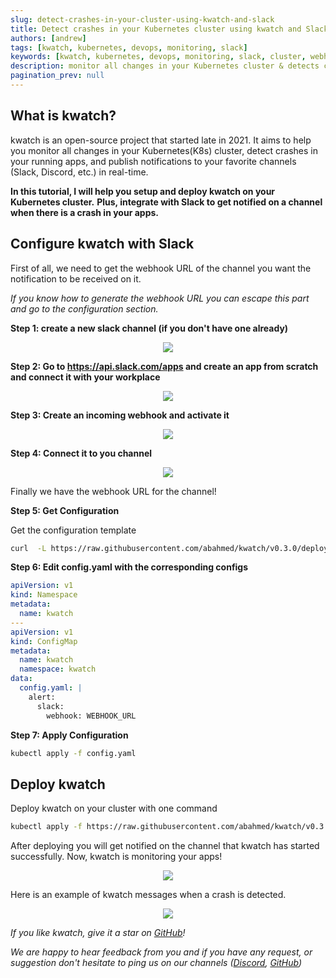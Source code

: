 ```yaml
---
slug: detect-crashes-in-your-cluster-using-kwatch-and-slack
title: Detect crashes in your Kubernetes cluster using kwatch and Slack
authors: [andrew]
tags: [kwatch, kubernetes, devops, monitoring, slack]
keywords: [kwatch, kubernetes, devops, monitoring, slack, cluster, webhook, crash]
description: monitor all changes in your Kubernetes cluster & detects crashes in your running apps in real time with Slack
pagination_prev: null
---
```


## What is kwatch?

kwatch is an open-source project that started late in 2021.
It aims to help you monitor all changes in your Kubernetes(K8s) cluster,
detect crashes in your running apps, and publish notifications to your favorite channels (Slack, Discord, etc.) in real-time.

**In this tutorial, I will help you setup and deploy kwatch on your Kubernetes cluster.**
**Plus, integrate with Slack to get notified on a channel when there is a crash in your apps.**


## Configure kwatch with Slack

First of all, we need to get the webhook URL of the channel you want the notification to be received on it.

*If you know how to generate the webhook URL you can escape this part and go to the configuration section.*

**Step 1: create a new slack channel (if you don't have one already)**


<p align="center">
    <img src="./../../img/blog/kwatch-slack/1.png" />
</p>

**Step 2: Go to https://api.slack.com/apps and create an app from scratch and connect it with your workplace**

<p align="center">
    <img src="./../../img/blog/kwatch-slack/2.png" />
</p>

**Step 3: Create an incoming webhook and activate it**

<p align="center">
    <img src="./../../img/blog/kwatch-slack/3.png" />
</p>

**Step 4: Connect it to you channel**

<p align="center">
    <img src="./../../img/blog/kwatch-slack/4.png" />
</p>

Finally we have the webhook URL for the channel!


**Step 5: Get Configuration**

Get the configuration template

```bash
curl  -L https://raw.githubusercontent.com/abahmed/kwatch/v0.3.0/deploy/config.yaml -o config.yaml
```

**Step 6: Edit config.yaml with the corresponding configs**

```yaml
apiVersion: v1
kind: Namespace
metadata:
  name: kwatch
---
apiVersion: v1
kind: ConfigMap
metadata:
  name: kwatch
  namespace: kwatch
data:
  config.yaml: |
    alert:
      slack:
        webhook: WEBHOOK_URL
```

**Step 7: Apply Configuration**

```bash
kubectl apply -f config.yaml
```

## Deploy kwatch

Deploy kwatch on your cluster with one command

```bash
kubectl apply -f https://raw.githubusercontent.com/abahmed/kwatch/v0.3.0/deploy/deploy.yaml
```

After deploying you will get notified on the channel that kwatch has started successfully. Now, kwatch is monitoring your apps!

<p align="center">
    <img src="./../../img/blog/kwatch-slack/5.png" />
</p>

Here is an example of kwatch messages when a crash is detected.

<p align="center">
    <img src="./../../img/blog/kwatch-slack/6.png" />
</p>

*If you like kwatch, give it a star on [GitHub](https://github.com/abahmed/kwatch)!*

*We are happy to hear feedback from you and if you have any request, or suggestion don't hesitate to ping us on our channels ([Discord](https://discord.gg/kzJszdKmJ7), [GitHub](https://github.com/abahmed/kwatch))*